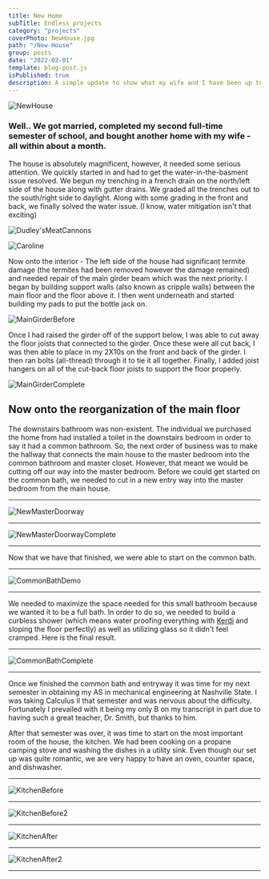 ```yaml
---
title: New Home
subTitle: Endless projects
category: "projects"
coverPhoto: NewHouse.jpg
path: "/New-House"
group: posts
date: "2022-02-01"
template: blog-post.js
isPublished: true
description: A simple update to show what my wife and I have been up to
---
```



![NewHouse](NewHouse.jpg)

### Well.. We got married, completed my second full-time semester of school, and bought another home with my wife - all within about a month.

The house is absolutely magnificent, however, it needed some serious attention.
We quickly started in and had to get the water-in-the-basment issue resolved. We begun my trenching in a french drain on the north/left side
of the house along with gutter drains.
We graded all the trenches out to the south/right side to daylight. Along with some grading in
the front and back, we finally solved the water issue. (I know, water mitigation isn't that exciting)

![Dudley'sMeatCannons](DudleysMeatCannons.png)

![Caroline](Caroline.png)

Now onto the interior - The left side of the house had significant termite damage (the termites had been removed however the damage remained) and
needed repair of the main girder beam which was the next priority. I began by building support walls (also known as cripple walls) between the main
floor and the floor above it. I then went underneath and started building my pads to put the bottle jack on.

![MainGirderBefore](mainGirderBefore.JPG)

Once I had raised the girder off of the support below, I was able to cut away the floor joists that connected to the girder. Once these were all cut back, I was then able to place in my 2X10s
on the front and back of the girder. I then ran bolts (all-thread) through it to tie it all together. Finally, I added joist hangers on all of the
cut-back floor joists to support the floor properly.

![MainGirderComplete](mainGirderComplete.JPG)

## Now onto the reorganization of the main floor

The downstairs bathroom was non-existent. The individual we purchased the home from had installed a toilet in the downstairs bedroom in order to say it had a common bathroom.
So, the next order of business was to make the hallway that connects the main house to the master bedroom into the common bathroom and master closet. However,
that meant we would be cutting off our way into the master bedroom. Before we could get started on the common bath, we needed to cut in a new entry way into the master bedroom from the main
house.

---

![NewMasterDoorway](IMG_9484.JPEG)

---

![NewMasterDoorwayComplete](IMG_5378Large.png)

---

Now that we have that finished, we were able to start on the common bath.

---

![CommonBathDemo](IMG_4543Large.png)

---

We needed to maximize the space needed for this small bathroom because we wanted it to be a full bath. In order to do so, we needed to build a curbless shower (which means
water proofing everything with [Kerdi](https://www.schluter.com/schluter-us/en_US/Membranes/Waterproofing-(KERDI)/Schluter%C2%AE-KERDI/p/KERDI) and sloping
the floor perfectly) as well as utilizing glass so it didn't feel cramped. Here is the final result.

---

![CommonBathComplete](IMG_6170.png)

---

Once we finished the common bath and entryway it was time for my next semester in obtaining my AS in mechanical engineering at Nashville State. I was taking Calculus II that
semester and was nervous about the difficulty. Fortunately I prevailed with it being my only B on my transcript in part due to having such a great teacher, Dr. Smith, but thanks to him.

After that semester was over, it was time to start on the most important room of the house, the kitchen. We had been cooking on a propane camping stove and washing the dishes
in a utility sink. Even though our set up was quite romantic, we are very happy to have an oven, counter space, and dishwasher.

---

![KitchenBefore](IMG_6202.PNG)

---

![KitchenBefore2](IMG_6203.PNG)

---

![KitchenAfter](IMG_7420.jpg)

---

![KitchenAfter2](IMG_7421.jpg)

---



